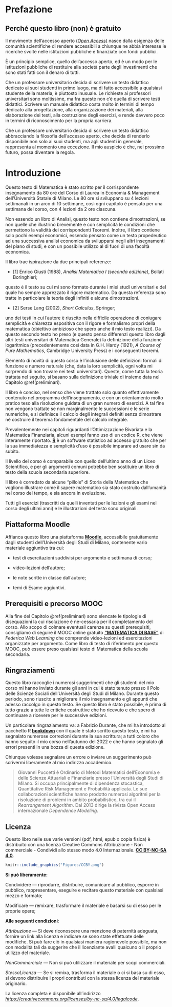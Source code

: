 # Prefazione {-}

\pagenumbering{roman}

## Perché questo libro (non) è gratuito {-}

Il movimento dell'accesso aperto [(*Open Access*)](https://it.wikipedia.org/wiki/Open_access) nasce dalla esigenza delle comunità scientifiche di rendere accessibili a chiunque ne abbia interesse le ricerche svolte nelle istituzioni pubbliche e finanziate con fondi pubblici.

È un principio semplice, quello dell'accesso aperto,  ed è un modo per le istituzioni pubbliche di restituire alla società parte degli investimenti che sono stati fatti con il denaro di tutti.

Che un professore universitario decida di scrivere un testo didattico dedicato ai suoi studenti in primo luogo, ma di fatto accessibile a qualsiasi studente della materia, è piuttosto inusuale. Le richieste ai professori universitari sono moltissime, ma fra queste non c'è quella di scrivere testi didattici. Scrivere un manuale didattico costa molto in termini di tempo dedicato alla progettazione, alla organizzazione dei materiali, alla elaborazione dei testi, alla costruzione degli esercizi, e rende davvero poco in termini di riconoscimento per la propria carriera.

Che un professore universitario decida di scrivere un testo didattico abbracciando la filosofia dell'accesso aperto, che decida di renderlo disponibile non solo ai suoi studenti, ma agli studenti in generale, rappresenta al momento una eccezione.
Il mio auspicio è che, nel prossimo futuro, possa diventare la regola.


\begin{flushright}
Paola Galimberti, \\
Responsabile ufficio supporto politiche di Open Science, \\ 
Università degli Studi di Milano
\end{flushright}

\pagebreak

# Introduzione {-}

Questo testo di Matematica è stato scritto per il corrispondente insegnamento da 80 ore del Corso di Laurea in Economia & Management dell'Università Statale di Milano.
Le 80 ore si sviluppano su 4 lezioni settimanali in un arco di 10 settimane, così ogni capitolo è pensato per una settimana del corso, con 4 lezioni da 2 ore ciascuna.

Non essendo un libro di Analisi, questo testo non contiene dimostrazioni, se non quelle che illustrino brevemente e con semplicità le condizioni che permettono la validità dei corrispondenti Teoremi. Inoltre, il libro contiene solo pochi esempi economici, essendo pensato come un testo
propedeutico ad una successiva analisi economica da svilupparsi negli altri insegnamenti del piano di studi, e con un possibile utilizzo al di fuori di una facoltà economica.

Il libro trae ispirazione da due principali referenze:

- [1] Enrico Giusti (1988), *Analisi Matematica I (seconda edizione)*, Bollati Boringhieri;

questo è il testo su cui mi sono formato durante i miei studi universitari e del quale ho sempre apprezzato il rigore matematico. Da questa referenza sono tratte in particolare la teoria degli infiniti e alcune dimostrazioni.

- [2] Serse Lang (2002), *Short Calculus*, Springer;

uno dei testi in cui l'autore è riuscito nella difficile operazione di coniugare semplicità
e chiarezza espositiva con il rigore e formalismo propri della matematica (obiettivo ambizioso che spero anche
il mio testo realizzi). Da questo secondo testo 
ho preso (e questo penso differenzi questo libro dagli altri testi universitari di Matematica Generale) la definizione della funzione logaritmica (precedentemente così data in G.H. Hardy (1921), *A Course of Pure Mathematics*, Cambridge University Press) e i conseguenti teoremi.

Elemento di novità di questo corso è l'inclusione delle definizioni
formali di funzione e numero naturale (che, data la loro semplicità, ogni volta mi sorprendo di non trovare nei testi universitari). Queste, come tutta la teoria trattata nel seguito, si basano sulla definizione triviale di insieme data nel Capitolo \@ref(preliminari).

Il libro è conciso, nel senso che viene trattato solo quanto effettivamente contenuto nel programma dell'insegnamento, e con un orientamento molto pratico teso alla risoluzione guidata di un gran numero di esercizi.
A tal fine non vengono trattate se non marginalmente le successioni e le serie numeriche, e si definisce il calcolo degli integrali definiti senza dimostrare né costruire il teorema fondamentale del calcolo integrale.

Prevalentemente nei capitoli riguardanti l'Ottimizzazione Bivariata e la Matematica Finanziaria, alcuni esempi fanno uso di un codice R, che viene interamente riportato. [**R**](https://www.r-project.org) è un software statistico ad accesso gratuito che per la sua immediatezza e semplicità d'uso è possibile imparare ad usare sin da subito.

Il livello del corso è comparabile con quello dell'ultimo anno di un Liceo Scientifico, e per gli argomenti comuni potrebbe ben sostituire un libro di testo della scuola secondaria superiore.

Il libro è corredato da alcune "pillole" di Storia della Matematica che vogliono illustrare come il sapere matematico sia stato costruito dall'umanità nel corso del tempo, e sia ancora in evoluzione.

Tutti gli esercizi (trascritti da quelli inventati per le lezioni e gli esami nel corso degli ultimi anni) e le illustrazioni del testo sono originali.

## Piattaforma Moodle {-}

Affianca questo libro una piattaforma [**Moodle**](https://elearning.unimi.it/authentication/skin/labonline/login.aspx?c=true&url=https://labonline.ctu.unimi.it/login/index.php), accessibile gratuitamente dagli studenti dell'Università degli Studi di Milano,
contenente vario materiale aggiuntivo tra cui:

- test di esercitazioni suddivisi per argomento e settimana di corso;

- video-lezioni dell'autore;

- le note scritte in classe dall'autore;

- temi di Esame aggiuntivi.

## Prerequisiti e precorso MOOC {-}

Alla fine del Capitolo \@ref(preliminari) sono elencate le tipologie di disequazioni la cui risoluzione 
è ne-cessaria per il completamento del corso. 
Allo scopo di colmare eventuali carenze su questi prerequisiti, 
consigliamo di seguire il MOOC online gratuito [**"MATEMATICA DI BASE"**](https://lms.federica.eu/login/index.php) di *Federica Web Learning* che comprende video-lezioni ed esercitazioni organizzate per argomento. Come libro di testo di riferimento per questo MOOC, può essere preso qualsiasi testo di Matematica della scuola secondaria.


## Ringraziamenti {-}

Questo libro raccoglie i numerosi suggerimenti che gli studenti del mio corso mi hanno inviato durante gli anni in cui è stato tenuto presso il Polo delle Scienze Sociali dell'Università degli Studi di Milano. Durante questo periodo, sono riuscito a migliorare il mio insegnamento e gli appunti che adesso raccolgo in questo testo. 
Se questo libro è stato possibile, è prima di tutto grazie a tutte le critiche costruttive che ho ricevuto e che spero di continuare a ricevere per le successive edizioni.

Un particolare ringraziamento va: a Fabrizio Durante, che mi ha introdotto al pacchetto R [**bookdown**](https://bookdown.org) con il quale è stato scritto questo testo, e mi ha segnalato numerose correzioni durante la sua scrittura; a tutti coloro che hanno seguito il mio corso nell'autunno del 2022 e che hanno segnalato gli errori presenti in una bozza di questa edizione.

Chiunque volesse segnalare un errore o inviare un suggerimento può scrivermi liberamente al mio indirizzo accademico.

\begin{flushright}
Milano, Febbraio 2023 \\ Giovanni Puccetti
\end{flushright}


> Giovanni Puccetti è Ordinario di Metodi Matematici dell'Economia e delle Scienze Attuariali e Finanziarie presso l'Università degli Studi di Milano. Si occupa principalmente di dipendenza stocastica, Quantitative Risk Management e Probabilità applicata. Le sue collaborazioni scientifiche hanno prodotto numerosi algoritmi per la risoluzione di problemi in ambito probabilistico, tra cui il *Rearrangement Algorithm*. Dal 2013 dirige la rivista Open Access internazionale *Dependence Modeling*.

\pagebreak

## Licenza {-}

Questo libro nelle sue varie versioni (pdf, html, epub o copia fisica) è distribuito 
con una licenza Creative Commons Attribuzione - Non commerciale - Condividi allo stesso modo 4.0 Internazionale.
[**CC BY-NC-SA 4.0**](https://creativecommons.org/licenses/by-nc-sa/4.0/deed.it).

```r
knitr::include_graphics("Figures/CCBY.png")
```

**Si può liberamente:**

Condividere — riprodurre, distribuire, comunicare al pubblico, esporre in pubblico, rappresentare, eseguire e recitare questo materiale con qualsiasi mezzo e formato;

Modificare — remixare, trasformare il materiale e basarsi su di esso per le proprie opere;

**Alle seguenti condizioni**:

*Attribuzione* — Si deve riconoscere una menzione di paternità adeguata, fornire un link alla licenza e indicare se sono state effettuate delle modifiche. Si può fare ciò in qualsiasi maniera ragionevole possibile, ma non con modalità tali da suggerire che il licenziante avalli qualcuno o il proprio utilizzo del materiale.

*NonCommerciale* — Non si può utilizzare il materiale per scopi commerciali.

*StessaLicenza* — Se si remixa, trasforma il materiale o ci si basa su di esso, si devono distribuire i propri contributi con la stessa licenza del materiale originario.

La licenza completa è disponibile all'indirizzo [*https://creativecommons.org/licenses/by-nc-sa/4.0/legalcode*](https://creativecommons.org/licenses/by-nc-sa/4.0/legalcode). 

\begin{flushright}In copertina: progetto grafico a cura dell'autore.\end{flushright}
